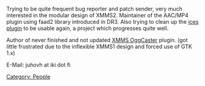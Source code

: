 Trying to be quite frequent bug reporter and patch sender, very much interested in the modular design of XMMS2. Maintainer of the AAC/MP4 plugin using faad2 library introduced in DR3. Also trying to clean up the [[Component:ices|ices plugin]] to be usable again, a project which progresses quite well.

Author of never finished and not updated [http://xmms-oggcaster.sf.net/ XMMS OggCaster] plugin. (got little frustrated due to the inflexible XMMS1 design and forced use of GTK 1.x)

E-Mail: juhovh at iki dot fi

[[Category: People]]
